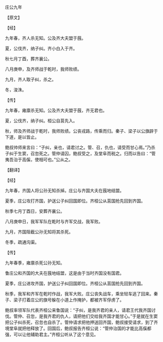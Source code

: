 

庄公九年

【原文】

【经】

九年春，齐人杀无知。公及齐大夫盟于蔇。

夏，公伐齐，纳子纠。齐小白入于齐。

秋七月丁酉，葬齐襄公。

八月庚申，及齐师战于乾时，我师败绩。

九月，齐人取子纠，杀之。

冬，浚洙。

【传】

九年春，雍廪杀无知。公及齐大夫盟于蔇，齐无君也。

夏，公伐齐，纳子纠。桓公自莒先入。

秋，师及齐师战于乾时，我师败绩。公丧戎路，传乘而归。秦子、梁子以公旗辟于下道，是以皆止。

鲍叔帅师来言曰：“子纠，亲也，请君讨之。管、召，仇也，请受而甘心焉。”乃杀子纠于生窦，召忽死之。管仲请囚，鲍叔受之，及堂阜而税之。归而以告曰：“管夷吾治于高傒，使相可也。”公从之。

【翻译】

【经】

九年春，齐国人将公孙无知杀掉。庄公与齐国大夫在蔇地结盟。

夏季，庄公攻打齐国，护送公子纠回国即位。齐桓公从莒国抢先回到齐国。

秋季七月丁酉日，安葬齐襄公。

八月庚申日，我军军队在乾时与齐军交战，我军败。

九月，齐国阻截公孙无知将其杀死。

冬季，疏通沟渠。

【传】

九年春季，雍廪杀死公孙无知。

鲁庄公和齐国的大夫在蔇地结盟，这是由于当时齐国没有国君。

夏季，庄公进攻齐国，护送公子纠回国即位。齐桓公从莒国抢先回到齐国。

秋季，我军和齐军在乾时作战，我军大败。庄公丧失战车，乘坐轻车逃了回来。秦子、梁子打着庄公的旗号躲在小道上作掩护，都被齐军俘虏了。

鲍叔率领军队代表齐桓公来鲁国说：“子纠，是我齐君的亲人，请君王代我齐国讨伐。管仲、召忽，是我齐君的仇人，请把他们交给我齐国才能甘心。”于是就在生窦把公子纠杀死，召忽也自杀了。管仲请求把他押送回齐国，鲍叔接受请求，到了齐境堂阜就把他释放了。回国后，鲍叔报告齐桓公说：“管仲治国的才能比高傒都强，可以让他辅助君主。”齐桓公听从了这个意见。

